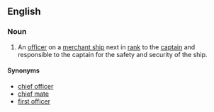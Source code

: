 ==English==
{{wikipedia}}

===Noun===
{{en-noun}}

# An [[officer]] on a [[merchant ship]] next in [[rank]] to the [[captain]] and responsible to the captain for the safety and security of the ship.

====Synonyms====
*[[chief officer]] 
*[[chief mate]]
*[[first officer]]